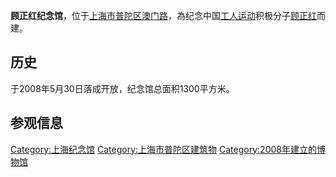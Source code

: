 {{Infobox Museum
 |name          = 顾正红纪念馆
 |native_name   = 
 |image         = 顾正红纪念馆.jpg
 |imagesize     = 260
 |caption       = 
 |coordinates   = 
 |established   = 2008年5月30日
 |dissolved     = 
 |location      = {{flagicon|CHN}}[[上海市|上海市]][[普陀区_(上海市)|普陀区]][[澳门路_(上海)|澳门路]]300号
 |type          = 烈士纪念馆
 |collection    =
 |area          =
 |visitors      = 
 |director      = 
 |curator       = 
 |publictransit =
 |openinghours  = 9：00-16：00（周一闭馆）
 |website       = [http://ptwh.shpt.gov.cn/gzhmuseum/ 顾正红纪念馆]
}}
{{文物保护单位
| 级别 = 市县级
|市/县名 = 普陀区
| 名称 = 顾正红烈士殉难处
| 图片 = [[File:Guzhenghong_Lieshi_Xunnanchu.JPG|240px]]
| 说明 = 
| 编号 = 
| 分类 = 
| 时代 = 1925
| 所在 = [[上海市|上海市]][[普陀区_(上海市)|普陀区]][[澳门路_(上海)|澳门路]]300号
| 登录 = 1989年<ref>{{Cite web|url=http://www.shpt.gov.cn/wenhuaju/gk-fawen/20171109/275924.html|title=关于印发《普陀区现有各等级文物保护单位（点）名录》的通知_行政发文_文化局|accessdate=2018-05-11|last=上海市普陀区文化局|work=www.shpt.gov.cn|language=zh-Hans|archive-url=https://web.archive.org/web/20180511214701/http://www.shpt.gov.cn/wenhuaju/gk-fawen/20171109/275924.html|archive-date=2018-05-11|dead-url=yes}}</ref>
}}

'''顾正红纪念馆'''，位于[[上海市|上海市]][[普陀区_(上海市)|普陀区]][[澳门路_(上海)|澳门路]]，為纪念中国[[工人运动|工人运动]]积极分子[[顾正红|顾正红]]而建。

==历史==
于2008年5月30日落成开放，纪念馆总面积1300平方米。

== 参观信息 ==

[[Category:上海纪念馆|Category:上海纪念馆]]
[[Category:上海市普陀区建筑物|Category:上海市普陀区建筑物]]
[[Category:2008年建立的博物馆|Category:2008年建立的博物馆]]